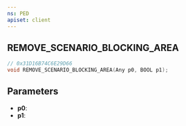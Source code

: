 ```yaml
---
ns: PED
apiset: client
---
```

## REMOVE_SCENARIO_BLOCKING_AREA

```c
// 0x31D16B74C6E29D66
void REMOVE_SCENARIO_BLOCKING_AREA(Any p0, BOOL p1);
```


## Parameters
* **p0**:
* **p1**: